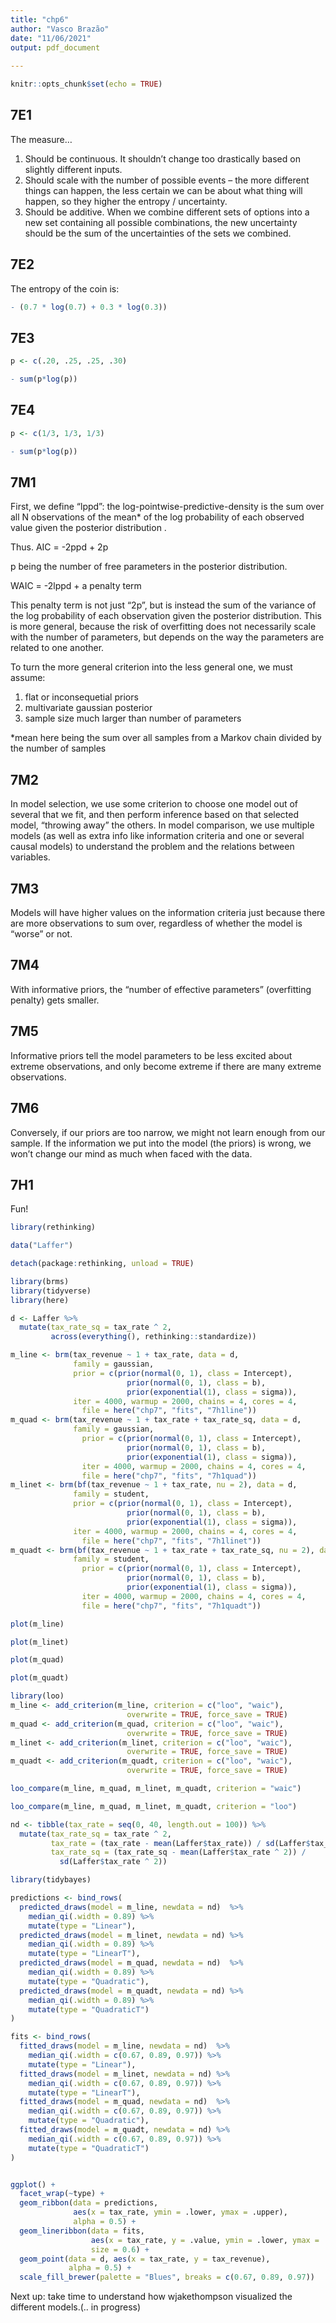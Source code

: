 ```yaml
---
title: "chp6"
author: "Vasco Brazão"
date: "11/06/2021"
output: pdf_document
  
---
```


```r
knitr::opts_chunk$set(echo = TRUE)
```

## 7E1

The measure...

1. Should be continuous. It shouldn't change too drastically based on slightly different inputs.
2. Should scale with the number of possible events -- the more different things can happen, the less certain we can be about what thing will happen, so they higher the entropy / uncertainty.
3. Should be additive. When we combine different sets of options into a new set containing all possible combinations, the new uncertainty should be the sum of the uncertainties of the sets we combined.

## 7E2

The entropy of the coin is:

```r
- (0.7 * log(0.7) + 0.3 * log(0.3))
```
## 7E3

```r
p <- c(.20, .25, .25, .30)

- sum(p*log(p))
```

## 7E4

```r
p <- c(1/3, 1/3, 1/3)

- sum(p*log(p))
```

## 7M1

First, we define "lppd": the log-pointwise-predictive-density is the sum over all N observations of the mean* of the log probability of each observed value given the posterior distribution .

Thus. AIC = -2ppd + 2p

p being the number of free parameters in the posterior distribution.

WAIC = -2lppd + a penalty term

This penalty term is not just "2p", but is instead the sum of the variance of the log probability of each observation given the posterior distribution. This is more general, because the risk of overfitting does not necessarily scale with the number of parameters, but depends on the way the parameters are related to one another.

To turn the more general criterion into the less general one, we must assume:

1. flat or inconsequetial priors
2. multivariate gaussian posterior
3. sample size much larger than number of parameters

*mean here being the sum over all samples from a Markov chain divided by the number of samples

## 7M2

In model selection, we use some criterion to choose one model out of several that we fit, and then perform inference based on that selected model, "throwing away" the others. In model comparison, we use multiple models (as well as extra info like information criteria and one or several causal models) to understand the problem and the relations between variables.

## 7M3

Models will have higher values on the information criteria just because there are more observations to sum over, regardless of whether the model is "worse" or not.

## 7M4

With informative priors, the "number of effective parameters" (overfitting penalty) gets smaller.

## 7M5

Informative priors tell the model parameters to be less excited about extreme observations, and only become extreme if there are many extreme observations.

## 7M6

Conversely, if our priors are too narrow, we might not learn enough from our sample. If the information we put into the model (the priors) is wrong, we won't change our mind as much when faced with the data.

## 7H1

Fun!

```r
library(rethinking)

data("Laffer")

detach(package:rethinking, unload = TRUE)

library(brms)
library(tidyverse)
library(here)

d <- Laffer %>%
  mutate(tax_rate_sq = tax_rate ^ 2,
         across(everything(), rethinking::standardize))

m_line <- brm(tax_revenue ~ 1 + tax_rate, data = d, 
              family = gaussian,
              prior = c(prior(normal(0, 1), class = Intercept),
                          prior(normal(0, 1), class = b),
                          prior(exponential(1), class = sigma)),
              iter = 4000, warmup = 2000, chains = 4, cores = 4,
                file = here("chp7", "fits", "7h1line"))
m_quad <- brm(tax_revenue ~ 1 + tax_rate + tax_rate_sq, data = d,
              family = gaussian,
                prior = c(prior(normal(0, 1), class = Intercept),
                          prior(normal(0, 1), class = b),
                          prior(exponential(1), class = sigma)),
                iter = 4000, warmup = 2000, chains = 4, cores = 4,
                file = here("chp7", "fits", "7h1quad"))
m_linet <- brm(bf(tax_revenue ~ 1 + tax_rate, nu = 2), data = d, 
              family = student,
              prior = c(prior(normal(0, 1), class = Intercept),
                          prior(normal(0, 1), class = b),
                          prior(exponential(1), class = sigma)),
              iter = 4000, warmup = 2000, chains = 4, cores = 4,
                file = here("chp7", "fits", "7h1linet"))
m_quadt <- brm(bf(tax_revenue ~ 1 + tax_rate + tax_rate_sq, nu = 2), data = d,
              family = student,
                prior = c(prior(normal(0, 1), class = Intercept),
                          prior(normal(0, 1), class = b),
                          prior(exponential(1), class = sigma)),
                iter = 4000, warmup = 2000, chains = 4, cores = 4,
                file = here("chp7", "fits", "7h1quadt"))

plot(m_line)

plot(m_linet)

plot(m_quad)

plot(m_quadt)

library(loo)
m_line <- add_criterion(m_line, criterion = c("loo", "waic"),
                          overwrite = TRUE, force_save = TRUE)
m_quad <- add_criterion(m_quad, criterion = c("loo", "waic"),
                          overwrite = TRUE, force_save = TRUE)
m_linet <- add_criterion(m_linet, criterion = c("loo", "waic"),
                          overwrite = TRUE, force_save = TRUE)
m_quadt <- add_criterion(m_quadt, criterion = c("loo", "waic"),
                          overwrite = TRUE, force_save = TRUE)

loo_compare(m_line, m_quad, m_linet, m_quadt, criterion = "waic")

loo_compare(m_line, m_quad, m_linet, m_quadt, criterion = "loo")

nd <- tibble(tax_rate = seq(0, 40, length.out = 100)) %>%
  mutate(tax_rate_sq = tax_rate ^ 2,
         tax_rate = (tax_rate - mean(Laffer$tax_rate)) / sd(Laffer$tax_rate),
         tax_rate_sq = (tax_rate_sq - mean(Laffer$tax_rate ^ 2)) /
           sd(Laffer$tax_rate ^ 2))

library(tidybayes)

predictions <- bind_rows(
  predicted_draws(model = m_line, newdata = nd)  %>%
    median_qi(.width = 0.89) %>%
    mutate(type = "Linear"),
  predicted_draws(model = m_linet, newdata = nd) %>%
    median_qi(.width = 0.89) %>% 
    mutate(type = "LinearT"),
  predicted_draws(model = m_quad, newdata = nd)  %>%
    median_qi(.width = 0.89) %>%
    mutate(type = "Quadratic"),
  predicted_draws(model = m_quadt, newdata = nd) %>%
    median_qi(.width = 0.89) %>% 
    mutate(type = "QuadraticT")
)

fits <- bind_rows(
  fitted_draws(model = m_line, newdata = nd)  %>%
    median_qi(.width = c(0.67, 0.89, 0.97)) %>%
    mutate(type = "Linear"),
  fitted_draws(model = m_linet, newdata = nd) %>%
    median_qi(.width = c(0.67, 0.89, 0.97)) %>% 
    mutate(type = "LinearT"),
  fitted_draws(model = m_quad, newdata = nd)  %>%
    median_qi(.width = c(0.67, 0.89, 0.97)) %>%
    mutate(type = "Quadratic"),
  fitted_draws(model = m_quadt, newdata = nd) %>%
    median_qi(.width = c(0.67, 0.89, 0.97)) %>% 
    mutate(type = "QuadraticT")
)


ggplot() +
  facet_wrap(~type) +
  geom_ribbon(data = predictions,
              aes(x = tax_rate, ymin = .lower, ymax = .upper),
              alpha = 0.5) +
  geom_lineribbon(data = fits,
                  aes(x = tax_rate, y = .value, ymin = .lower, ymax = .upper),
                  size = 0.6) +
  geom_point(data = d, aes(x = tax_rate, y = tax_revenue),
             alpha = 0.5) +
  scale_fill_brewer(palette = "Blues", breaks = c(0.67, 0.89, 0.97))

```
Next up: take time to understand how wjakethompson visualized the different models.(.. in progress)

